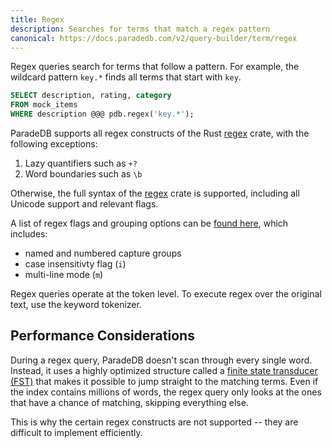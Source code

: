 ```yaml
---
title: Regex
description: Searches for terms that match a regex pattern
canonical: https://docs.paradedb.com/v2/query-builder/term/regex
---
```


Regex queries search for terms that follow a pattern. For example, the wildcard pattern `key.*` finds all terms that start with `key`.

```sql
SELECT description, rating, category
FROM mock_items
WHERE description @@@ pdb.regex('key.*');
```

ParadeDB supports all regex constructs of the Rust [regex](https://docs.rs/regex/latest/regex/) crate, with the following exceptions:

1. Lazy quantifiers such as `+?`
2. Word boundaries such as `\b`

Otherwise, the full syntax of the [regex](https://docs.rs/regex/latest/regex/) crate is supported, including all Unicode support and relevant flags.

A list of regex flags and grouping options can be [found here](https://docs.rs/regex/latest/regex/#grouping-and-flags), which includes:

- named and numbered capture groups
- case insensitivty flag (`i`)
- multi-line mode (`m`)

<Note>
  Regex queries operate at the token level. To execute regex over the original
  text, use the keyword tokenizer.
</Note>

## Performance Considerations

During a regex query, ParadeDB doesn't scan through every single word. Instead, it uses a highly optimized structure called a [finite state transducer (FST)](https://en.wikipedia.org/wiki/Finite-state_transducer) that makes it possible to jump straight to the matching terms.
Even if the index contains millions of words, the regex query only looks at the ones that have a chance of matching, skipping everything else.

This is why the certain regex constructs are not supported -- they are difficult to implement efficiently.
